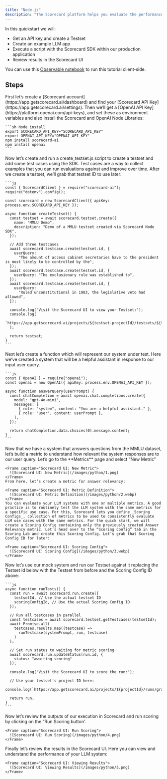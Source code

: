 ```yaml
---
title: "Node.js"
description: "The Scorecard platform helps you evaluate the performance of your LLM app to ship faster with more confidence. "
---
```


In this quickstart we will:

- Get an API key and create a Testset
- Create an example LLM app
- Execute a script with the Scorecard SDK within our production application
- Review results in the Scorecard UI

You can use this [Observable notebook](https://observablehq.com/@twotau/scorecard-js-example) to run this tutorial client-side.

## Steps

<Steps>
  <Step title="Setup">
    First let’s create a [Scorecard account](https://app.getscorecard.ai/dashboard) and find your [Scorecard API Key](https://app.getscorecard.ai/settings). Then we’ll get a [OpenAI API Key](https://platform.openai.com/api-keys), and set these as environment variables and also install the Scorecard and OpenAI Node Libraries:

    ```sh Node install
    export SCORECARD_API_KEY="SCORECARD_API_KEY"
    export OPENAI_API_KEY="OPENAI_API_KEY"
    npm install scorecard-ai
    npm install openai
    ```
  </Step>
  <Step title="Create Testcases">
    Now let’s create and run a create_testset.js script to create a testset and add some test cases using the SDK. Test cases are a way to collect examples that you can run evaluations against and improve over time. After we create a testset, we’ll grab that testset ID to use later:

    ```js
    const { ScorecardClient } = require("scorecard-ai");
    require("dotenv").config();
    
    const scorecard = new ScorecardClient({ apiKey: process.env.SCORECARD_API_KEY });
    
    async function createTestset() {
      const testset = await scorecard.testset.create({
        name: "MMLU Demo",
        description: "Demo of a MMLU testset created via Scorecard Node SDK",
      });
    
      // Add three testcases
      await scorecard.testcase.create(testset.id, {
        userQuery:
          "The amount of access cabinet secretaries have to the president is most likely to be controlled by the",
      });
      await scorecard.testcase.create(testset.id, {
        userQuery: "The exclusionary rule was established to",
      });
      await scorecard.testcase.create(testset.id, {
        userQuery:
          "Ruled unconstitutional in 1983, the legislative veto had allowed",
      });
    
      console.log("Visit the Scorecard UI to view your Testset:");
      console.log(
        `https://app.getscorecard.ai/projects/${testset.projectId}/testsets/${testset.id}`
      );
    
      return testset;
    }
    ```
  </Step>
  <Step title="Create Test System">
    Next let’s create a function which will represent our system under test. Here we’ve created a system that will be a helpful assistant in response to our input user query.

    ```js
    const { OpenAI } = require("openai");
    const openai = new OpenAI({ apiKey: process.env.OPENAI_API_KEY });
    
    async function answerQuery(userPrompt) {
      const chatCompletion = await openai.chat.completions.create({
        model: "gpt-4o-mini",
        messages: [
          { role: "system", content: "You are a helpful assistant." },
          { role: "user", content: userPrompt },
        ],
      });
    
      return chatCompletion.data.choices[0].message.content;
    }
    ```
  </Step>
  <Step title="Create Metrics">
    Now that we have a system that answers questions from the MMLU dataset, let’s build a metric to understand how relevant the system responses are to our user query. Let’s go to the **Metrics** page and select “New Metric”

    <Frame caption="Scorecard UI: New Metric">
      ![Scorecard UI: New Metric](/images/python/1.png)
    </Frame>
    From here, let’s create a metric for answer relevancy:

    <Frame caption="Scorecard UI: Metric Definition">
      ![Scorecard UI: Metric Definition](/images/python/2.webp)
    </Frame>
    You can evaluate your LLM systems with one or multiple metrics. A good practice is to routinely test the LLM system with the same metrics for a specific use case. For this, Scorecard lets you define _Scoring Configs_, collection of metrics to be used to consistently evaluate LLM use cases with the same metrics. For the quick start, we will create a Scoring Config containing only the previously created Answer Relevancy metric. Let’s head over to the “Scoring Config” tab in the Scoring Lab and create this Scoring Config. Let’s grab that Scoring Config ID for later:

    <Frame caption="Scorecard UI: Scoring Config">
      ![Scorecard UI: Scoring Config](/images/python/3.webp)
    </Frame>
  </Step>
  <Step title="Create Test System">
    Now let’s use our mock system and run our Testset against it replacing the Testset id below with the Testset from before and the Scoring Config ID above:

    ```js
    async function runTests() {
      const run = await scorecard.run.create({
        testsetId, // Use the actual testset ID
        scoringConfigId, // Use the actual Scoring Config ID
      });
    
      // Run all testcases in parallel
      const testcases = await scorecard.testset.getTestcases(testsetId);
      await Promise.all(
        testcases.results.map((testcase) =>
          runTestcase(systemPrompt, run, testcase)
        )
      );
    
      // Set run status to waiting for metric scoring
      await scorecard.run.updateStatus(run.id, {
        status: "awaiting_scoring"
      });
    
      console.log("Visit the Scorecard UI to score the run:");
    
      // Use your testset's project ID here:
      console.log(`https://app.getscorecard.ai/projects/${projectId}/runs/grades/${run.id}`);
    
      return run;
    }
    ```
  </Step>
  <Step title="Run Scoring">
    Now let’s review the outputs of our execution in Scorecard and run scoring by clicking on the “Run Scoring button’.

    <Frame caption="Scorecard UI: Run Scoring">
      ![Scorecard UI: Run Scoring](/images/python/4.png)
    </Frame>
  </Step>
  <Step title="View Results">
    Finally let’s review the results in the Scorecard UI. Here you can view and understand the performance of your LLM system:

    <Frame caption="Scorecard UI: Viewing Results">
      ![Scorecard UI: Viewing Results](/images/python/5.png)
    </Frame>
  </Step>
</Steps>